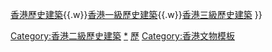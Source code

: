 {{Navbox with collapsible groups
|name = 香港二級歷史建築
|title = [[香港二級歷史建築列表|香港二級歷史建築]]
|selected = {{{1|}}}
|bodyclass = hlist

|list1 = {{Navbox|child
  |title = [[香港島]]
  |group1 = [[中西區 (香港)|中西區]]
  |list1 =
* [[舊山頂餐廳]]
* [[西區抽水站及濾水廠]]高級職員宿舍
* [[政務司司長公館]]
* [[倫敦傳道會大樓]]
* [[德輔道西207號]]
* [[舊華人精神病院]]主樓及職員宿舍
* [[法國總領事住宅]]
* [[聖約翰座堂 (香港)|聖約翰座堂新座]]
* [[松林炮台]]
* [[摩星嶺炮台]]
* [[聖保羅男女中學]]
* 舊[[域多利軍營軍火庫]]GG座
* [[聖安多尼堂 (香港)|聖安多尼堂]]
* [[醫院道]]4號
* [[些利街清真寺]]教徒住所
* [[前山頂學校]]
* [[加列山道]]60號
* [[西約華人公立醫局|舊贊育醫院附屬建築物]]
* [[明德醫院]]大樓
* [[聖類斯中學]]東翼
* [[基督科學教會香港第一分會]]
* [[策文書院]]
* [[般咸道]]35號
* [[堅尼地道6號及8號]]
* [[白加道47號]]
* [[前西區消防局]]
* [[西環濾水廠]]工人宿舍及職員宿舍
* [[羅便臣道]]15號
* [[西區裁判法院]]
* [[荷李活道]]60號
* 舊[[聖公會基恩小學]]
* [[山頂纜車有限公司]]總部
* [[山頂倉庫]]
* [[廣福義祠]]
* [[雲石堂]]守衞室
* [[舊英軍醫院]]門樓及門柱
* [[磅巷]]台階
* [[鴨巴甸街及士丹頓街交界地下公廁]]
* [[士丹頓街]]88及90號
* [[第二街]]公共浴室
* [[香港動植物公園]]花園道閘門門柱
  |group2 = [[灣仔區]]
  |list2 =
* [[和昌大押]]
* [[跑馬地天主教聖彌額爾墳場]]門樓及聖彌額爾小堂
* [[大潭水塘]]隧道出水口及石屋
* [[茂蘿街7號]]
* [[保良局]]主樓
* [[波斯墳場]]亭子、禮堂、園丁宿舍
* [[舊灣仔警署]]
* [[聖約翰救傷隊]]香港分區總部
* [[皇仁書院]]童軍室
* [[黃泥涌峽]]軍事遺址
* [[聖保祿天主教小學]]
* [[東華東院]]
* [[船街]]18號
* [[毓秀街]]15及17號
* [[中華基督教會聖光堂]]
* [[灣仔錫克教廟]]
* [[印度廟]]
* [[藍塘道]]92號
  |group3 = [[東區 (香港)|東區]]
  |list3 =
* 前[[鯉魚門軍營]]第3、5、17、33、34座
* [[油街實現|前香港皇家遊艇會會所]]
* 香港[[世界红卍字会|紅卍字會]]大樓
* [[林邊屋]]大樓及車庫
* [[筲箕灣天后廟]]
* [[慈幼會修院]]主樓及房舍
* [[柴灣工廠大廈]]
* [[賽西湖公園|七姊妹水塘5號水壩水管隧道口]]
  |group4 = [[南區 (香港)|南區]]
  |list4 =
* [[黃竹坑新圍舊民居]]
* [[薄扶林水塘]]方形暗渠、土堤、舊石壩
* [[香港仔水塘]]下水塘水掣房、泵房
* 舊[[牛奶國際|牛奶公司]]牛棚、辦公室主樓
* [[瑪麗醫院]]護士宿舍
* 前[[黃泥涌水塘]]工人宿舍
* ''[[赤柱軍營]]第9、17、38、51座''
* [[博加拉炮台]]
* [[財政司司長官邸]]
* [[舂坎角炮台]]
* [[薄扶林輸水管]]
* [[玫瑰邨]]
* [[舊香港仔警署]]主樓、附屬建築物
* [[鶴咀村]]更樓
* [[鶴咀炮台]]
* [[赤柱郵政局]]
* [[沙宣道]]33號大宅、車庫
* [[聖士提反書院]]1至5號平房、舊實驗室、馬田宿舍
* [[八間屋]]1-7號
* [[石澳巴士總站]]
* 舊[[牛奶公司]]飼料倉庫、糞池及入口處石柱
  }}

|list2 = {{Navbox|child
  |title = [[九龍]]
  |group1 = [[油尖旺區]]
  |list1 =
* ''[[槍會山軍營]]第9座''
* [[油麻地戲院]]
* [[油麻地果欄]]
* [[旺角警署|舊九龍警察總部]]
* [[油麻地警署]]
* [[前九龍消防局]]主樓
* [[太子道西190至204及210至212號]]（雙數門牌）
* [[上海街]]600至606號、612至614號、622至626號（雙數門牌）
* [[九龍木球會]]
* [[前賈梅士學校]]
  |group2 = [[深水埗區]]
  |list2 =
* ''[[昂船洲軍營]]A、H、37、41、47A至B座、掩體暨地下火藥庫、西炮台廢墟''
* [[深水埗警署]]
* [[北九龍裁判法院]]
* [[深水埗三太子及北帝廟]]
* [[深水埗武帝廟]]
* [[北河街58號]]
* [[美荷樓]]
* [[醫局街170號]]
* [[鴨寮街]]96、189號
* [[寶血女修會|寶血會女修院]]
* [[深水埔公立醫局]]
* [[青山道301及303號]]
* [[嘉頓中心]]
  |group3 = [[九龍城區]]
  |list3 =
* [[牛棚藝術村|前馬頭角牲畜檢疫站]]
* [[九龍醫院]]A、B、C、M、P、R座、隔離座、中九龍診所
* [[拔萃男書院]]主樓
* [[英皇佐治五世學校]]
* [[聖三一座堂 (香港)|聖公會聖三一座堂]]
* [[伯特利神學院]]
* [[九龍城碼頭]]客輪及汽車渡輪碼頭
  |group4 = [[黃大仙區]]
  |list4 =
* 前[[聖若瑟安老院]]別墅、宿舍A、門樓
* [[前皇家空軍飛機庫|鑽石山機槍堡]]
  |group5 = [[觀塘區]]
  |list5 =
* {{small|（未有歷史建築列入二級）}}
}}

|list3 = {{Navbox|child
  |title = [[新界]]
  |group1 = [[沙田區]]
  |list1 =
* [[九龍副水塘]]水壩及水掣房
* [[石梨貝水塘]]水壩及水掣房
* [[積存圍]]圍門
* [[石梨貝濾水廠]]廠房及水掣房
* [[排頭村]]5至6號
* [[城門碉堡]]
* [[下城門水塘]]鐘形溢流口、閘主軸及導流壩
* [[道風山]]基督教叢林
* [[基督教靈基營暨中心|舊沙田警署]]
* [[沙田車公廟]]
* [[馬鞍山礦場]]240ML及110ML礦洞外牆
* [[馬鞍山村|馬鞍山村路]]天主堂建築群
  |group2 = [[西貢區]]
  |list2 =
* [[聖若瑟小堂]]
* [[香港三育書院]]暨三育中學中學部、行政樓、男生宿舍、教員宿舍、五家教員宿舍
* [[西貢墟天后古廟及協天宮]]
* [[魔鬼山炮台]]
* [[玫瑰小堂]]
* [[西貢樂育幼稚園]]
* [[邵氏片場]]一至六號錄影廠、片倉及配音室、彩色沖印房、三至四號宿舍、邵氏別墅、製片部及無綫電視寫字樓
  |group3 = [[元朗區]]
  |list3 =
* [[周王二公書院]]
* [[坑頭村]]89及124號
* [[麥景陶碉堡]]（白鶴洲）
* [[上將府]]主樓、協威樓、沈氏家祠
* [[便母橋]]
* [[廈村|廈村市]]門樓、關帝廟
* [[莘野文公祠]]
* [[八鄉古廟]]
* [[屏山鄧族文物館|舊屏山警署]]
* [[新圍村]]57號
* [[元朗舊墟]]利益街12、15、24、27、31、47號、長盛街27號、東門口14號
* [[娛苑]]
* {{tsl|yue|明遠堂|明遠堂}}
* [[蓮花地]]109至112號
* [[嶺梅莊]]
* {{tsl|yue|國茂鄧公祠|國茂鄧公祠}}
* [[俊芳程公祠]]
* [[江夏田廬]]
* [[落馬洲警署]]
* [[永隆圍]]圍門
* [[適廬]]主樓及門樓
* [[聖若望小堂]]
* [[同益學校]]
* [[坑尾村洪聖宮]]
* [[聖軒公家塾]]
* [[達仁書室]]
* [[吳屋村 (元朗)|吳屋村]]圍門
* [[山下村]]329至332號
* [[黎氏大屋]]
* [[美德家塾]]主樓及附屬建築物
* [[舊地政測量處屏山測量營]]
* [[龍田書室]]
* [[崇正新村]]176號
* [[秀才故居]]
* [[十八鄉天后古廟]]
* [[元崗新村]]楊氏宗祠
* 前[[元朗公立中學]]校舍
* [[新圍]]圍門
  |group4 = [[屯門區]]
  |list4 =
* [[青山禪院]]不二法門牌樓、客堂、宿舍、觀音閣、修道者及長者宿舍
* [[青松觀]]純陽殿、翊化宮
* [[三聖廟]]
* 前[[哥頓軍營]]Watervale House
  |group5 = [[荃灣區]]
  |list5 =
* [[城門水塘]]鐵橋
* [[龍圃花園]]
* [[荃灣天后宮|蕙荃路天后宮]]
* [[東普陀講寺]]圓通寶殿、天王殿及韋馱殿
* [[竹林禪院]]
  |group6 = [[葵青區]]
  |list6 =
* [[前救世軍葵涌女童院]]（主樓、車庫及隊堂）
* [[中葵涌公園]]石屋
  |group7 = [[大埔區]]
  |list7 =
* [[沙羅洞]]張屋
* [[舊大埔警察宿舍]]
* [[聖家小堂]]
* [[下田寮下]]24B至24D、32至33號
* [[茂華家塾]]
* [[林村天后宮]]
* [[塔門天后古廟]]
* [[崇德家褔軒]]
* [[舊北區理民府職員宿舍]]
  |group8 = [[北區 (香港)|北區]]
  |list8 =
* [[沙頭角]][[新樓街]]1-22號
* [[麥景陶碉堡]]（礦山、南坑、瓦窰、白虎山、伯公坳、馬草壟）
* [[何東夫人醫局]]主樓及平房
* [[北村三楝屋]]
* [[坪洋]]138至139號
* [[土地神壇]]
* [[恩慈之家]]主樓及附屬建築物
* [[舊上水警署]]
* [[鹿頸]]機槍堡及觀測台
* [[靜觀家塾]]
* [[侯宗福堂神廳]]
* [[思德書室]]
* [[鶴藪村]]15至17號舊村屋及更樓
* [[粉嶺高爾夫球場]]會所
  |group9 = [[離島區]]
  |list9 =
* [[袁氏大屋]]主屋、東更樓、鄰接東更樓小屋、西更樓、前屋、穀倉
* [[長洲警署]]
* [[坪洲公立志仁學校]]
* [[長洲荔枝園]]91至93號
* [[大澳文物酒店|舊大澳警署]]
* [[長洲洪聖廟]]
* [[長洲 (香港)|長洲]]大新街18號
* [[大澳關帝古廟]]
* [[長洲官立中學]]舊座及管理員宿舍
* [[白芒]]更樓
* [[大石口天后宮]]
* [[北社天后古廟]]
* [[鹿湖精舍]]大殿及純陽仙院
* [[東涌侯王古廟]]
* [[東涌天后宮]]
* [[坪洲天后宮]]
* [[大澳街市街]]1、7、9、11、13、14、17號
* [[吉慶街]]60號
* [[大澳新村天后古廟]]
* [[海天一境]]牌坊
* [[吉慶後街]]95號
  }}

|below=參見：[[香港法定古蹟]]{{.w}}[[香港歷史建築]]{{.w}}[[香港一級歷史建築]]{{.w}}[[香港三級歷史建築]]
}}<includeonly>
[[Category:香港二級歷史建築]]
</includeonly><noinclude>
[[Category:香港二級歷史建築|*]]
[[Category:香港建築模板|歷]]
[[Category:香港文物模板]]
</noinclude>